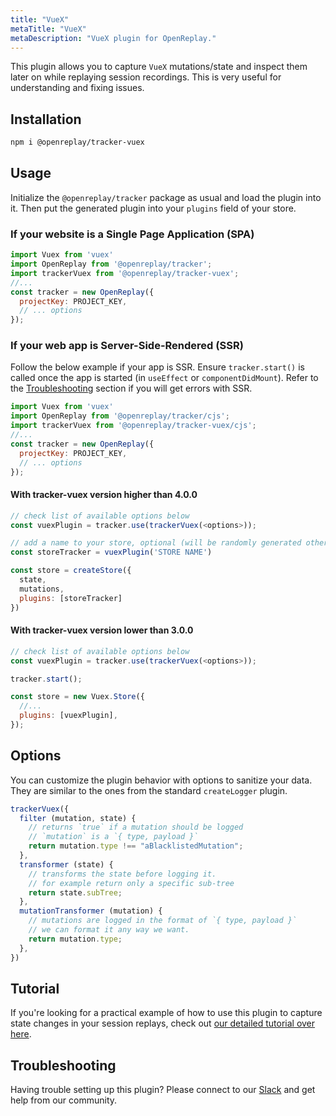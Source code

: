 ```yaml
---
title: "VueX"
metaTitle: "VueX"
metaDescription: "VueX plugin for OpenReplay."
---
```


This plugin allows you to capture `VueX` mutations/state and inspect them later on while replaying session recordings. This is very useful for understanding and fixing issues.

## Installation

```bash
npm i @openreplay/tracker-vuex
```

## Usage

Initialize the `@openreplay/tracker` package as usual and load the plugin into it. Then put the generated plugin into your `plugins` field of your store.

### If your website is a Single Page Application (SPA)

```js
import Vuex from 'vuex'
import OpenReplay from '@openreplay/tracker';
import trackerVuex from '@openreplay/tracker-vuex';
//...
const tracker = new OpenReplay({
  projectKey: PROJECT_KEY,
  // ... options 
});
```

### If your web app is Server-Side-Rendered (SSR)

Follow the below example if your app is SSR. Ensure `tracker.start()` is called once the app is started (in `useEffect` or `componentDidMount`).
Refer to the [Troubleshooting](troubleshooting/js-errors) section if you will get errors with SSR.

```js
import Vuex from 'vuex'
import OpenReplay from '@openreplay/tracker/cjs';
import trackerVuex from '@openreplay/tracker-vuex/cjs';
//...
const tracker = new OpenReplay({
  projectKey: PROJECT_KEY,
  // ... options
});
```

#### With tracker-vuex version higher than 4.0.0

```js
// check list of available options below
const vuexPlugin = tracker.use(trackerVuex(<options>)); 

// add a name to your store, optional (will be randomly generated otherwise)
const storeTracker = vuexPlugin('STORE NAME') 

const store = createStore({
  state,
  mutations,
  plugins: [storeTracker]
})
```

#### With tracker-vuex version lower than 3.0.0

```js
// check list of available options below
const vuexPlugin = tracker.use(trackerVuex(<options>));  

tracker.start();

const store = new Vuex.Store({
  //...
  plugins: [vuexPlugin],
});
```

## Options

You can customize the plugin behavior with options to sanitize your data. They are similar to the ones from the standard `createLogger` plugin.

```js
trackerVuex({
  filter (mutation, state) {
    // returns `true` if a mutation should be logged
    // `mutation` is a `{ type, payload }`
    return mutation.type !== "aBlacklistedMutation";
  },
  transformer (state) {
    // transforms the state before logging it.
    // for example return only a specific sub-tree
    return state.subTree;
  },
  mutationTransformer (mutation) {
    // mutations are logged in the format of `{ type, payload }`
    // we can format it any way we want.
    return mutation.type;
  },
})
```

## Tutorial

If you're looking for a practical example of how to use this plugin to capture state changes in your session replays, check out [our detailed tutorial over here](/tutorials/vuex).

## Troubleshooting

Having trouble setting up this plugin? Please connect to our [Slack](https://slack.openreplay.com) and get help from our community.
